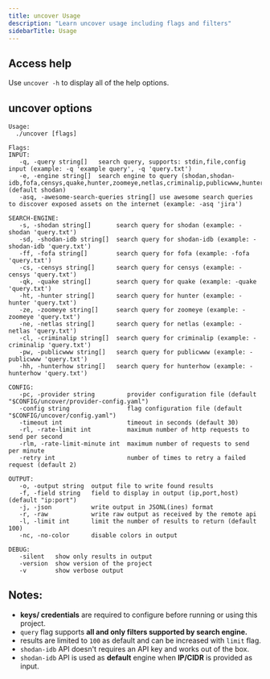 ```yaml
---
title: uncover Usage
description: "Learn uncover usage including flags and filters"
sidebarTitle: Usage
---
```


## Access help

Use `uncover -h` to display all of the help options.

## uncover options

```console
Usage:
  ./uncover [flags]

Flags:
INPUT:
   -q, -query string[]   search query, supports: stdin,file,config input (example: -q 'example query', -q 'query.txt')
   -e, -engine string[]  search engine to query (shodan,shodan-idb,fofa,censys,quake,hunter,zoomeye,netlas,criminalip,publicwww,hunterhow) (default shodan)
   -asq, -awesome-search-queries string[] use awesome search queries to discover exposed assets on the internet (example: -asq 'jira')

SEARCH-ENGINE:
   -s, -shodan string[]       search query for shodan (example: -shodan 'query.txt')
   -sd, -shodan-idb string[]  search query for shodan-idb (example: -shodan-idb 'query.txt')
   -ff, -fofa string[]        search query for fofa (example: -fofa 'query.txt')
   -cs, -censys string[]      search query for censys (example: -censys 'query.txt')
   -qk, -quake string[]       search query for quake (example: -quake 'query.txt')
   -ht, -hunter string[]      search query for hunter (example: -hunter 'query.txt')
   -ze, -zoomeye string[]     search query for zoomeye (example: -zoomeye 'query.txt')
   -ne, -netlas string[]      search query for netlas (example: -netlas 'query.txt')
   -cl, -criminalip string[]  search query for criminalip (example: -criminalip 'query.txt')
   -pw, -publicwww string[]   search query for publicwww (example: -publicwww 'query.txt')
   -hh, -hunterhow string[]   search query for hunterhow (example: -hunterhow 'query.txt')

CONFIG:
   -pc, -provider string         provider configuration file (default "$CONFIG/uncover/provider-config.yaml")
   -config string                flag configuration file (default "$CONFIG/uncover/config.yaml")
   -timeout int                  timeout in seconds (default 30)
   -rl, -rate-limit int          maximum number of http requests to send per second
   -rlm, -rate-limit-minute int  maximum number of requests to send per minute
   -retry int                    number of times to retry a failed request (default 2)

OUTPUT:
   -o, -output string  output file to write found results
   -f, -field string   field to display in output (ip,port,host) (default "ip:port")
   -j, -json           write output in JSONL(ines) format
   -r, -raw            write raw output as received by the remote api
   -l, -limit int      limit the number of results to return (default 100)
   -nc, -no-color      disable colors in output

DEBUG:
   -silent   show only results in output
   -version  show version of the project
   -v        show verbose output
```

## Notes:

-  **keys/ credentials** are required to configure before running or using this project.
- `query` flag supports **all and only filters supported by search engine.**
- results are limited to `100` as default and can be increased with `limit` flag.
- `shodan-idb` API doesn't requires an API key and works out of the box.
- `shodan-idb` API is used as **default** engine when **IP/CIDR** is provided as input.